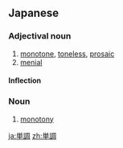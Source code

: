 {{also|单调|單調}}
==Japanese==
{{ja-kanjitab|たん|ちょう|yomi=o}}

===Adjectival noun===
{{ja-adj|infl=な|たんちょう|kyu=單調}}

# [[monotone]], [[toneless]], [[prosaic]]
# [[menial]]

====Inflection====
{{ja-na|たんちょう}}

===Noun===
{{ja-noun|たんちょう|kyu=單調}}

# [[monotony]]

[[ja:単調]]
[[zh:単調]]